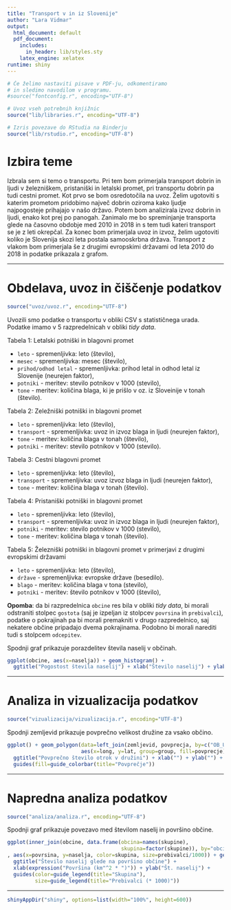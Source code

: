 ```yaml
---
title: "Transport v in iz Slovenije"
author: "Lara Vidmar"
output:
  html_document: default
  pdf_document:
    includes:
      in_header: lib/styles.sty
    latex_engine: xelatex
runtime: shiny
---
```


```r
# Če želimo nastaviti pisave v PDF-ju, odkomentiramo
# in sledimo navodilom v programu.
#source("fontconfig.r", encoding="UTF-8")

# Uvoz vseh potrebnih knjižnic
source("lib/libraries.r", encoding="UTF-8")
```

```r
# Izris povezave do RStudia na Binderju
source("lib/rstudio.r", encoding="UTF-8")
```

# Izbira teme

Izbrala sem si temo o transportu. Pri tem bom primerjala transport dobrin in ljudi v železniškem, pristaniški in letalski promet, pri transportu dobrin pa tudi cestni promet. Kot prvo se bom osredotočila na uvoz. Želim ugotoviti s katerim prometom pridobimo največ dobrin oziroma kako ljudje najpogosteje prihajajo v našo državo. Potem bom analizirala izvoz dobrin in ljudi, enako kot prej po panogah. Zanimalo me bo spreminjanje transporta glede na časovno obdobje med 2010 in 2018 in s tem tudi kateri transport se je z leti okrepčal. Za konec bom primerjala uvoz in izvoz, želim ugotoviti koliko je Slovenija skozi leta postala samooskrbna država. Transport z vlakom bom primerjala še z drugimi evropskimi državami od leta 2010 do 2018 in podatke prikazala z grafom. 




***

# Obdelava, uvoz in čiščenje podatkov

```r
source("uvoz/uvoz.r", encoding="UTF-8")
```

Uvozili smo podatke o transportu v obliki CSV s statističnega urada. Podatke imamo v 
5 razpredelnicah v obliki *tidy data*.
  
Tabela 1: Letalski potniški in blagovni promet

  - `leto` - spremenljivka: leto (število),
  - `mesec` - spremenljivka: mesec (število),
  - `prihod/odhod letal` - spremenljivka: prihod letal in odhod letal iz Slovenije (neurejen faktor),
  - `potniki` - meritev: stevilo potnikov v 1000 (stevilo),
  - `tone` - meritev: količina blaga, ki je prišlo v oz. iz Sloveinije v tonah (število).
  
Tabela 2: Zeležniški potniški in blagovni promet

  - `leto` - spremenljivka: leto (število),
  - `transport ` - spremenljivka: uvoz in izvoz blaga in ljudi (neurejen faktor),
  - `tone` - meritev: količina blaga v tonah (število),
  - `potniki` - meritev: stevilo potnikov v 1000 (stevilo).
  
Tabela 3: Cestni blagovni promet

  - `leto` - spremenljivka: leto (število),
  - `transport` - spremenljivka: uvoz izvoz blaga in ljudi (neurejen faktor),
  - `tone` - meritev: količina blaga v tonah (število).
  
Tabela 4: Pristaniški potniški in blagovni promet

  - `leto` - spremenljivka: leto (število),
  - `transport` - spremenljivka: uvoz in izvoz blaga in ljudi (neurejen faktor),
  - `potniki` - meritev: stevilo potnikov v 1000 (stevilo),
  - `tone` - meritev: količina blaga v tonah (število).

Tabela 5: Železniški potniški in blagovni promet v primerjavi z drugimi evropskimi državami 

  - `leto` - spremenljivka: leto (število),
  - `države` - spremenljivka: evropske države (besedilo).
  - `blago` - meritev: količina blaga v tona (stevilo),
  - `potniki` - meritev: število potnikov v 1000 (število),
  
  

**Opomba**: da bi razpredelnica `obcine` res bila v obliki *tidy data*, bi morali odstraniti stolpec `gostota` (saj je izpeljan iz stolpcev `povrsina` in `prebivalci`), podatke o pokrajinah pa bi morali premakniti v drugo razpredelnico, saj nekatere občine pripadajo dvema pokrajinama. Podobno bi morali narediti tudi s stolpcem `odcepitev`.

Spodnji graf prikazuje porazdelitev števila naselij v občinah.

```r
ggplot(obcine, aes(x=naselja)) + geom_histogram() +
  ggtitle("Pogostost števila naselij") + xlab("Število naselij") + ylab("Število občin")
```

***

# Analiza in vizualizacija podatkov

```r
source("vizualizacija/vizualizacija.r", encoding="UTF-8")
```

Spodnji zemljevid prikazuje povprečno velikost družine za vsako občino.

```r
ggplot() + geom_polygon(data=left_join(zemljevid, povprecja, by=c("OB_UIME"="obcina")),
                        aes(x=long, y=lat, group=group, fill=povprecje)) +
  ggtitle("Povprečno število otrok v družini") + xlab("") + ylab("") +
  guides(fill=guide_colorbar(title="Povprečje"))
```

***

# Napredna analiza podatkov

```r
source("analiza/analiza.r", encoding="UTF-8")
```

Spodnji graf prikazuje povezavo med številom naselij in površino občine.

```r
ggplot(inner_join(obcine, data.frame(obcina=names(skupine),
                                     skupina=factor(skupine)), by="obcina")
, aes(x=povrsina, y=naselja, color=skupina, size=prebivalci/1000)) + geom_point() +
  ggtitle("Število naselij glede na površino občine") +
  xlab(expression("Površina (km"^2 * ")")) + ylab("Št. naselij") +
  guides(color=guide_legend(title="Skupina"),
         size=guide_legend(title="Prebivalci (* 1000)"))
```

***

```r
shinyAppDir("shiny", options=list(width="100%", height=600))
```
